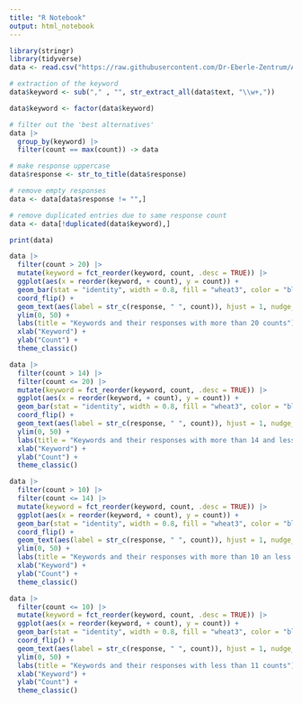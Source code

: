 ```yaml
---
title: "R Notebook"
output: html_notebook
---
```


```r
library(stringr)
library(tidyverse)
data <- read.csv("https://raw.githubusercontent.com/Dr-Eberle-Zentrum/Advanced-data-processing-with-R/main/Projects/dana-jabari/cloze_task_results.csv")

# extraction of the keyword
data$keyword <- sub("," , "", str_extract_all(data$text, "\\w+,"))

data$keyword <- factor(data$keyword)

# filter out the 'best alternatives'
data |> 
  group_by(keyword) |>
  filter(count == max(count)) -> data

# make response uppercase
data$response <- str_to_title(data$response)

# remove empty responses
data <- data[data$response != "",]

# remove duplicated entries due to same response count
data <- data[!duplicated(data$keyword),]

print(data)
```

```r

data |>
  filter(count > 20) |>
  mutate(keyword = fct_reorder(keyword, count, .desc = TRUE)) |>
  ggplot(aes(x = reorder(keyword, + count), y = count)) +
  geom_bar(stat = "identity", width = 0.8, fill = "wheat3", color = "black") +
  coord_flip() +
  geom_text(aes(label = str_c(response, " ", count)), hjust = 1, nudge_y = -0.5) +
  ylim(0, 50) +
  labs(title = "Keywords and their responses with more than 20 counts") +
  xlab("Keyword") +
  ylab("Count") +
  theme_classic()

data |>
  filter(count > 14) |>
  filter(count <= 20) |>
  mutate(keyword = fct_reorder(keyword, count, .desc = TRUE)) |>
  ggplot(aes(x = reorder(keyword, + count), y = count)) +
  geom_bar(stat = "identity", width = 0.8, fill = "wheat3", color = "black") +
  coord_flip() +
  geom_text(aes(label = str_c(response, " ", count)), hjust = 1, nudge_y = -0.5) +
  ylim(0, 50) +
  labs(title = "Keywords and their responses with more than 14 and less than 21 counts") +
  xlab("Keyword") +
  ylab("Count") +
  theme_classic()

data |>
  filter(count > 10) |>
  filter(count <= 14) |>
  mutate(keyword = fct_reorder(keyword, count, .desc = TRUE)) |>
  ggplot(aes(x = reorder(keyword, + count), y = count)) +
  geom_bar(stat = "identity", width = 0.8, fill = "wheat3", color = "black") +
  coord_flip() +
  geom_text(aes(label = str_c(response, " ", count)), hjust = 1, nudge_y = -0.5) +
  ylim(0, 50) +
  labs(title = "Keywords and their responses with more than 10 an less than 15 counts") +
  xlab("Keyword") +
  ylab("Count") +
  theme_classic()

data |>
  filter(count <= 10) |>
  mutate(keyword = fct_reorder(keyword, count, .desc = TRUE)) |>
  ggplot(aes(x = reorder(keyword, + count), y = count)) +
  geom_bar(stat = "identity", width = 0.8, fill = "wheat3", color = "black") +
  coord_flip() +
  geom_text(aes(label = str_c(response, " ", count)), hjust = 1, nudge_y = -0.5) +
  ylim(0, 50) +
  labs(title = "Keywords and their responses with less than 11 counts") +
  xlab("Keyword") +
  ylab("Count") +
  theme_classic()
```
